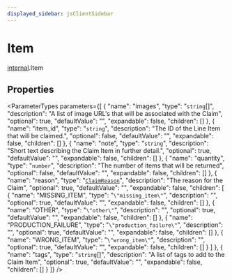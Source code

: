 ```yaml
---
displayed_sidebar: jsClientSidebar
---
```



# Item

[internal](../../modules/internal.mdx).Item

## Properties

<ParameterTypes parameters={[
  {
    "name": "images",
    "type": "`string`[]",
    "description": "A list of image URL's that will be associated with the Claim",
    "optional": true,
    "defaultValue": "",
    "expandable": false,
    "children": []
  },
  {
    "name": "item_id",
    "type": "`string`",
    "description": "The ID of the Line Item that will be claimed.",
    "optional": false,
    "defaultValue": "",
    "expandable": false,
    "children": []
  },
  {
    "name": "note",
    "type": "`string`",
    "description": "Short text describing the Claim Item in further detail.",
    "optional": true,
    "defaultValue": "",
    "expandable": false,
    "children": []
  },
  {
    "name": "quantity",
    "type": "`number`",
    "description": "The number of items that will be returned",
    "optional": false,
    "defaultValue": "",
    "expandable": false,
    "children": []
  },
  {
    "name": "reason",
    "type": "[`ClaimReason`](../enums/internal.internal.ClaimReason.mdx)",
    "description": "The reason for the Claim",
    "optional": true,
    "defaultValue": "",
    "expandable": false,
    "children": [
      {
        "name": "MISSING_ITEM",
        "type": "``\"missing_item\"``",
        "description": "",
        "optional": true,
        "defaultValue": "",
        "expandable": false,
        "children": []
      },
      {
        "name": "OTHER",
        "type": "``\"other\"``",
        "description": "",
        "optional": true,
        "defaultValue": "",
        "expandable": false,
        "children": []
      },
      {
        "name": "PRODUCTION_FAILURE",
        "type": "``\"production_failure\"``",
        "description": "",
        "optional": true,
        "defaultValue": "",
        "expandable": false,
        "children": []
      },
      {
        "name": "WRONG_ITEM",
        "type": "``\"wrong_item\"``",
        "description": "",
        "optional": true,
        "defaultValue": "",
        "expandable": false,
        "children": []
      }
    ]
  },
  {
    "name": "tags",
    "type": "`string`[]",
    "description": "A list of tags to add to the Claim Item",
    "optional": true,
    "defaultValue": "",
    "expandable": false,
    "children": []
  }
]} />
